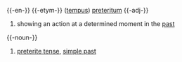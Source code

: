 {{-en-}}
{{-etym-}}
{{la}} ([[tempus]]) [[preteritum]]
{{-adj-}}
#{{tag|of a tense}} showing an action at a determined moment in the [[past]]
{{-noun-}}
#[[preterite tense]], [[simple past]]